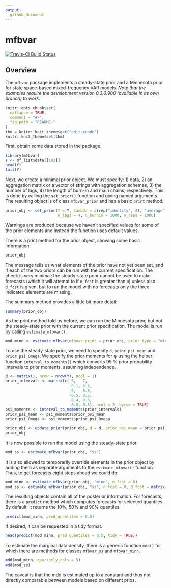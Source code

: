```yaml
---
output:
  github_document
---
```

# mfbvar
[![Travis-CI Build Status](https://travis-ci.org/ankargren/mfbvar.svg?branch=master)](https://travis-ci.org/ankargren/mfbvar)

## Overview 
The `mfbvar` package implements a steady-state prior and a Minnesota prior for state space-based mixed-frequency VAR models. *Note that the examples require the development version 0.3.0.900 (available in its own branch) to work.*
<!-- README.md is generated from README.Rmd. Please edit that file -->

```r
knitr::opts_chunk$set(
  collapse = TRUE,
  comment = "#>",
  fig.path = "README-"
)
thm = knitr::knit_theme$get("edit-xcode")
knitr::knit_theme$set(thm)
```

First, obtain some data stored in the package.
```r
library(mfbvar)
Y <- mf_list$data[[192]]
head(Y)
tail(Y)
```
Next, we create a minimal prior object. We must specify: 1) data, 2) an aggregation matrix or a vector of strings with aggregation schemes, 3) the number of lags, 4) the length of burn-in and main chains, respectively. This is done by calling the `set_prior()` function and giving named arguments. The resulting object is of class `mfbvar_prior` and has a basic `print` method.
```r
prior_obj <- set_prior(Y = Y, Lambda = c(rep("identity", 4), "average", "identity"), 
                       n_lags = 4, n_burnin = 1000, n_reps = 1000)
```
Warnings are produced because we haven't specified values for some of the prior elements and instead the function uses default values.

There is a print method for the prior object, showing some basic information:
```{r]}
prior_obj
```
The message tells us what elements of the prior have not yet been set, and if each of the two priors can be run with the current specification. The check is very minimal; the steady-state prior cannot be used to make forecasts (which it will attempt to if `n_fcst` is greater than `0`) unless also `d_fcst` is given, but to run the model with no forecasts only the three indicated elements are missing.

The summary method provides a little bit more detail:
```r
summary(prior_obj)
```
As the print method told us before, we can run the Minnesota prior, but not the steady-state prior with the current prior specification. The model is run by calling `estimate_mfbvar()`.
```r
mod_minn <- estimate_mfbvar(mfbvar_prior = prior_obj, prior_type = "minn")
```
To use the steady-state prior, we need to specify `d`, `prior_psi_mean` and `prior_psi_Omega`. We specify the prior moments for $\psi$ using the helper function `interval_to_moments()` which converts 95 % prior probability intervals to prior moments, assuming independence.
```r
d <- matrix(1, nrow = nrow(Y), ncol = 1)
prior_intervals <- matrix(c( 6,   7,
                             0.1, 0.2,
                             0,   0.5,
                            -0.5, 0.5,
                             0.4, 0.6,
                            -0.5, 0.5), ncol = 2, byrow = TRUE)
psi_moments <- interval_to_moments(prior_intervals)
prior_psi_mean <- psi_moments$prior_psi_mean
prior_psi_Omega <- psi_moments$prior_psi_Omega

prior_obj <- update_prior(prior_obj, d = d, prior_psi_mean = prior_psi_mean, prior_psi_Omega = prior_psi_Omega)
prior_obj

```

It is now possible to run the model using the steady-state prior.

```r
mod_ss <- estimate_mfbvar(prior_obj, "ss")
```

It is also allowed to temporarily override elements in the prior object by adding them as separate arguments to the `estimate_mfbvar()` function. Thus, to get forecasts eight steps ahead we could do:
```r
mod_minn <- estimate_mfbvar(prior_obj, "minn", n_fcst = 8)
mod_ss <- estimate_mfbvar(prior_obj, "ss", n_fcst = 8, d_fcst = matrix(1, nrow = 8, ncol = 1))
```
The resulting objects contain all of the posterior information. For forecasts, there is a `predict` method which computes forecasts for selected quantiles. By default, it returns the 10%, 50% and 90% quantiles.

```r
predict(mod_minn, pred_quantiles = 0.5)
```
If desired, it can be requested in a tidy format.
```r
head(predict(mod_minn, pred_quantiles = 0.5, tidy = TRUE))
```
To estimate the marginal data density, there is a generic function `mdd()` for which there are methods for classes `mfbvar_ss` and `mfbvar_minn`.
```r
mdd(mod_minn, quarterly_cols = 5)
mdd(mod_ss) 
```
The caveat is that the mdd is estimated up to a constant and thus not directly comparable between models based on different prios.
